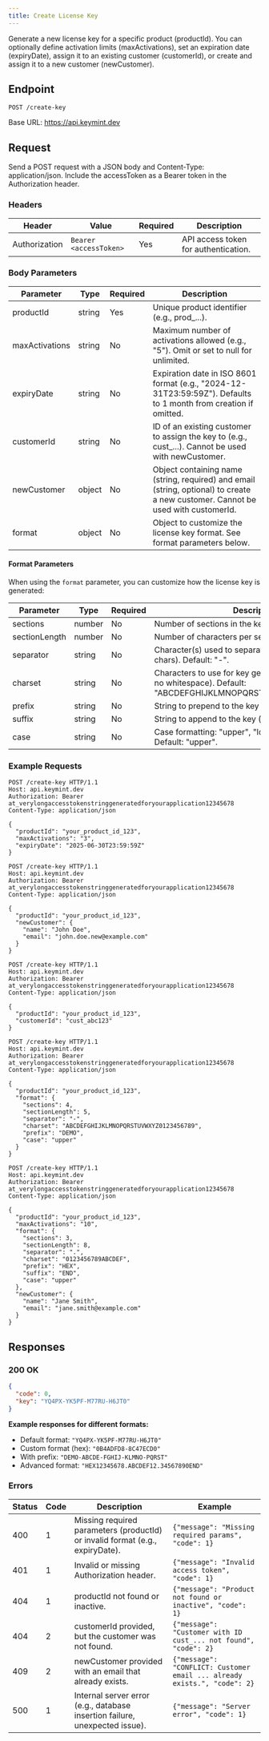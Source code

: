 ```yaml
---
title: Create License Key
---
```


Generate a new license key for a specific product (productId). You can optionally define activation limits (maxActivations), set an expiration date (expiryDate), assign it to an existing customer (customerId), or create and assign it to a new customer (newCustomer).

## Endpoint

```http
POST /create-key
```

Base URL: https://api.keymint.dev

## Request

Send a POST request with a JSON body and Content-Type: application/json. Include the accessToken as a Bearer token in the Authorization header.

### Headers

| Header | Value | Required | Description |
| --- | --- | --- | --- |
| Authorization | `Bearer <accessToken>` | Yes | API access token for authentication. |

### Body Parameters

| Parameter | Type | Required | Description |
| --- | --- | --- | --- |
| productId | string | Yes | Unique product identifier (e.g., prod_...). |
| maxActivations | string | No | Maximum number of activations allowed (e.g., "5"). Omit or set to null for unlimited. |
| expiryDate | string | No | Expiration date in ISO 8601 format (e.g., "2024-12-31T23:59:59Z"). Defaults to 1 month from creation if omitted. |
| customerId | string | No | ID of an existing customer to assign the key to (e.g., cust_...). Cannot be used with newCustomer. |
| newCustomer | object | No | Object containing name (string, required) and email (string, optional) to create a new customer. Cannot be used with customerId. |
| format | object | No | Object to customize the license key format. See format parameters below. |

#### Format Parameters

When using the `format` parameter, you can customize how the license key is generated:

| Parameter | Type | Required | Description |
| --- | --- | --- | --- |
| sections | number | No | Number of sections in the key (1-10). Default: 4. |
| sectionLength | number | No | Number of characters per section (1-32). Default: 5. |
| separator | string | No | Character(s) used to separate sections (max 3 chars). Default: "-". |
| charset | string | No | Characters to use for key generation (2-100 chars, no whitespace). Default: "ABCDEFGHIJKLMNOPQRSTUVWXYZ0123456789". |
| prefix | string | No | String to prepend to the key (max 16 chars). |
| suffix | string | No | String to append to the key (max 16 chars). |
| case | string | No | Case formatting: "upper", "lower", or "mixed". Default: "upper". |

### Example Requests

```http title="Simple key"
POST /create-key HTTP/1.1
Host: api.keymint.dev
Authorization: Bearer at_verylongaccesstokenstringgeneratedforyourapplication12345678
Content-Type: application/json

{
  "productId": "your_product_id_123",
  "maxActivations": "3",
  "expiryDate": "2025-06-30T23:59:59Z"
}
```

```http title="Assign to new customer"
POST /create-key HTTP/1.1
Host: api.keymint.dev
Authorization: Bearer at_verylongaccesstokenstringgeneratedforyourapplication12345678
Content-Type: application/json

{
  "productId": "your_product_id_123",
  "newCustomer": {
    "name": "John Doe",
    "email": "john.doe.new@example.com"
  }
}
```

```http title="Assign to existing customer"
POST /create-key HTTP/1.1
Host: api.keymint.dev
Authorization: Bearer at_verylongaccesstokenstringgeneratedforyourapplication12345678
Content-Type: application/json

{
  "productId": "your_product_id_123",
  "customerId": "cust_abc123"
}
```

```http title="Custom key format"
POST /create-key HTTP/1.1
Host: api.keymint.dev
Authorization: Bearer at_verylongaccesstokenstringgeneratedforyourapplication12345678
Content-Type: application/json

{
  "productId": "your_product_id_123",
  "format": {
    "sections": 4,
    "sectionLength": 5,
    "separator": "-",
    "charset": "ABCDEFGHIJKLMNOPQRSTUVWXYZ0123456789",
    "prefix": "DEMO",
    "case": "upper"
  }
}
```

```http title="Advanced custom format"
POST /create-key HTTP/1.1
Host: api.keymint.dev
Authorization: Bearer at_verylongaccesstokenstringgeneratedforyourapplication12345678
Content-Type: application/json

{
  "productId": "your_product_id_123",
  "maxActivations": "10",
  "format": {
    "sections": 3,
    "sectionLength": 8,
    "separator": ".",
    "charset": "0123456789ABCDEF",
    "prefix": "HEX",
    "suffix": "END",
    "case": "upper"
  },
  "newCustomer": {
    "name": "Jane Smith",
    "email": "jane.smith@example.com"
  }
}
```

## Responses

### 200 OK

```json
{
  "code": 0,
  "key": "YQ4PX-YK5PF-M77RU-H6JT0"
}
```

**Example responses for different formats:**

- Default format: `"YQ4PX-YK5PF-M77RU-H6JT0"`
- Custom format (hex): `"0B4ADFD8-8C47ECD0"`
- With prefix: `"DEMO-ABCDE-FGHIJ-KLMNO-PQRST"`
- Advanced format: `"HEX12345678.ABCDEF12.34567890END"`

### Errors

| Status | Code | Description | Example |
| --- | --- | --- | --- |
| 400 | 1 | Missing required parameters (productId) or invalid format (e.g., expiryDate). | `{"message": "Missing required params", "code": 1}` |
| 401 | 1 | Invalid or missing Authorization header. | `{"message": "Invalid access token", "code": 1}` |
| 404 | 1 | productId not found or inactive. | `{"message": "Product not found or inactive", "code": 1}` |
| 404 | 2 | customerId provided, but the customer was not found. | `{"message": "Customer with ID cust_... not found", "code": 2}` |
| 409 | 2 | newCustomer provided with an email that already exists. | `{"message": "CONFLICT: Customer email ... already exists.", "code": 2}` |
| 500 | 1 | Internal server error (e.g., database insertion failure, unexpected issue). | `{"message": "Server error", "code": 1}` |
